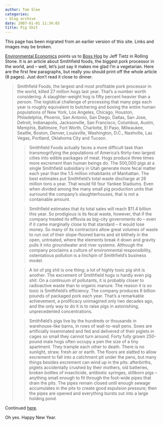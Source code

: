 ```yaml
---
author: Tom Slee
categories:
- blog archive
date: 2007-01-01 11:34:03
title: Pig Shit
---
```


::: {.callout-note}

This page has been migrated from an earlier version of this site. 
Links and images may be broken.

:::



				

[Environmental Economics](http://www.env-econ.net/2006/12/hog_wash.html) points us to [Boss Hog](http://www.rollingstone.com/politics/story/12840743/porks_dirty_secret_the_nations_top_hog_producer_is_also_one_of_americas_worst_polluters/1) by Jeff Tietz in Rolling Stone. It is an article about Smithfield foods, the biggest pork processor in the world, and -- well, let's just say it makes me glad I'm a vegetarian. Here are the first few paragraphs, but really you should print off the whole article (8 pages). Just don't read it close to dinner.

<blockquote>Smithfield Foods, the largest and most
profitable pork processor in the world, killed 27 million hogs last
year. That's a number worth considering. A slaughter-weight hog is
fifty percent heavier than a person. The logistical challenge of
processing that many pigs each year is roughly equivalent to
butchering and boxing the entire human populations of New York, Los
Angeles, Chicago, Houston, Philadelphia, Phoenix, San Antonio, San
Diego, Dallas, San Jose, Detroit, Indianapolis, Jacksonville, San
Francisco, Columbus, Austin, Memphis, Baltimore, Fort Worth,
Charlotte, El Paso, Milwaukee, Seattle, Boston, Denver, Louisville,
Washington, D.C., Nashville, Las Vegas, Portland, Oklahoma City and
Tucson.

> 
> 

> 
> Smithfield Foods actually faces a more difficult task than
transmogrifying the populations of America's thirty-two largest
cities into edible packages of meat. Hogs produce three times more
excrement than human beings do. The 500,000 pigs at a single
Smithfield subsidiary in Utah generate more fecal matter each year
than the 1.5 million inhabitants of Manhattan. The best estimates
put Smithfield's total waste discharge at 26 million tons a year.
That would fill four Yankee Stadiums. Even when divided among the
many small pig production units that surround the company's
slaughterhouses, that is not a containable amount.
> 
> 

> 
> Smithfield estimates that its total sales will reach $11.4
billion this year. So prodigious is its fecal waste, however, that
if the company treated its effluvia as big-city governments do --
even if it came marginally close to that standard -- it would lose
money. So many of its contractors allow great volumes of waste to
run out of their slope-floored barns and sit blithely in the open,
untreated, where the elements break it down and gravity pulls it
into groundwater and river systems. Although the company proclaims
a culture of environmental responsibility, ostentatious pollution
is a linchpin of Smithfield's business model.
> 
> 

> 
> A lot of pig shit is one thing; a lot of highly toxic pig shit
is another. The excrement of Smithfield hogs is hardly even pig
shit: On a continuum of pollutants, it is probably closer to
radioactive waste than to organic manure. The reason it is so toxic
is Smithfield's efficiency. The company produces 6 billion pounds
of packaged pork each year. That's a remarkable achievement, a
prolificacy unimagined only two decades ago, and the only way to do
it is to raise pigs in astonishing, unprecedented
concentrations.
> 
> 

> 
> Smithfield's pigs live by the hundreds or thousands in
warehouse-like barns, in rows of wall-to-wall pens. Sows are
artificially inseminated and fed and delivered of their piglets in
cages so small they cannot turn around. Forty fully grown 250-pound
male hogs often occupy a pen the size of a tiny apartment. They
trample each other to death. There is no sunlight, straw, fresh air
or earth. The floors are slatted to allow excrement to fall into a
catchment pit under the pens, but many things besides excrement can
wind up in the pits: afterbirths, piglets accidentally crushed by
their mothers, old batteries, broken bottles of insecticide,
antibiotic syringes, stillborn pigs -- anything small enough to fit
through the foot-wide pipes that drain the pits. The pipes remain
closed until enough sewage accumulates in the pits to create good
expulsion pressure; then the pipes are opened and everything bursts
out into a large holding pond.
> 
> </blockquote>

Continued [here](http://www.rollingstone.com/politics/story/12840743/porks_dirty_secret_the_nations_top_hog_producer_is_also_one_of_americas_worst_polluters/1). 




Oh yes. Happy New Year.





		
